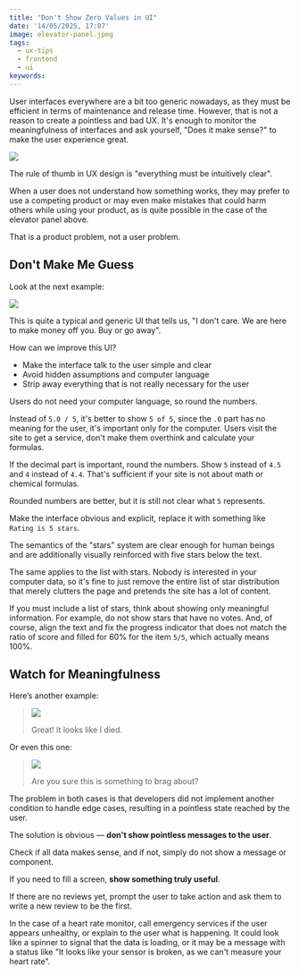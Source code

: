 ```yaml
---
title: "Don't Show Zero Values in UI"
date: '14/05/2025, 17:07'
image: elevator-panel.jpeg
tags:
  - ux-tips
  - frontend
  - ui
keywords:
---
```


User interfaces everywhere are a bit too generic nowadays, as they must be efficient in terms of maintenance and release time. However, that is not a reason to create a pointless and bad UX. It's enough to monitor the meaningfulness of interfaces and ask yourself, "Does it make sense?" to make the user experience great.

![](./elevator-panel.jpeg)

The rule of thumb in UX design is "everything must be intuitively clear".

When a user does not understand how something works, they may prefer to use a competing product or may even make mistakes that could harm others while using your product, as is quite possible in the case of the elevator panel above.

That is a product problem, not a user problem.

## Don't Make Me Guess

Look at the next example:

![](./stars-rating.jpeg)

This is quite a typical and generic UI that tells us, "I don't care. We are here to make money off you. Buy or go away".

How can we improve this UI?
- Make the interface talk to the user simple and clear
- Avoid hidden assumptions and computer language
- Strip away everything that is not really necessary for the user

Users do not need your computer language, so round the numbers.

Instead of `5.0 / 5`, it's better to show `5 of 5`, since the `.0` part has no meaning for the user, it's important only for the computer. Users visit the site to get a service, don't make them overthink and calculate your formulas.

If the decimal part is important, round the numbers. Show `5` instead of `4.5` and `4` instead of `4.4`. That's sufficient if your site is not about math or chemical formulas.

Rounded numbers are better, but it is still not clear what `5` represents.

Make the interface obvious and explicit, replace it with something like `Rating is 5 stars`.

The semantics of the "stars" system are clear enough for human beings and are additionally visually reinforced with five stars below the text.

The same applies to the list with stars. Nobody is interested in your computer data, so it's fine to just remove the entire list of star distribution that merely clutters the page and pretends the site has a lot of content.

If you must include a list of stars, think about showing only meaningful information. For example, do not show stars that have no votes. And, of course, align the text and fix the progress indicator that does not match the ratio of score and filled for 60% for the item `5/5`, which actually means 100%.

## Watch for Meaningfulness

Here’s another example:

> ![](./heart-rate.jpeg)
>
> Great! It looks like I died.

Or even this one:

> ![](./0-stats.jpeg)
>
> Are you sure this is something to brag about?

The problem in both cases is that developers did not implement another condition to handle edge cases, resulting in a pointless state reached by the user.

The solution is obvious — **don't show pointless messages to the user**.

Check if all data makes sense, and if not, simply do not show a message or component.

If you need to fill a screen, **show something truly useful**.

If there are no reviews yet, prompt the user to take action and ask them to write a new review to be the first.

In the case of a heart rate monitor, call emergency services if the user appears unhealthy, or explain to the user what is happening. It could look like a spinner to signal that the data is loading, or it may be a message with a status like "It looks like your sensor is broken, as we can't measure your heart rate".